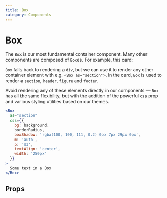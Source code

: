 ```yaml
---
title: Box
category: Components
---
```


# Box

The `Box` is our most fundamental container component. Many other components are composed of `Box`es. For example, this card:

`Box` falls back to rendering a `div`, but we can use it to render any other container element with e.g. `<Box as="section">`. In the card, `Box` is used to render a `section`,
`header`, `figure` and `footer`.

Avoid rendering any of these elements directly in our components — `Box` has all the same flexibility, but with the
addition of the powerful `css` prop and various styling utilities based on our themes.

```jsx live=true
<Box
  as="section"
  css={{
    bg: background,
    borderRadius,
    boxShadow: 'rgba(100, 100, 111, 0.2) 0px 7px 29px 0px',
    m: 'auto',
    p: '$3',
    textAlign: 'center',
    width: '250px'
  }}
>
  Some text in a Box
</Box>
```

## Props
